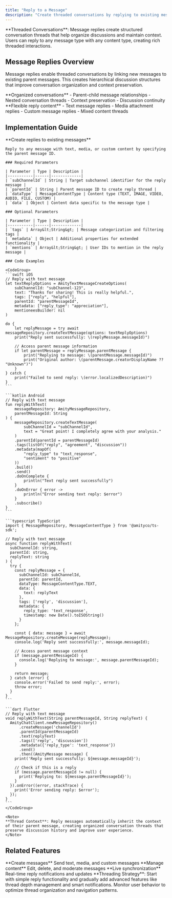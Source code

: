 ```yaml
---
title: "Reply to a Message"
description: "Create threaded conversations by replying to existing messages with support for text, media, and custom content types"
---
```


<Info>
**Threaded Conversations**: Message replies create structured conversation threads that help organize discussions and maintain context. Users can reply to any message type with any content type, creating rich threaded interactions.
</Info>

## Message Replies Overview

Message replies enable threaded conversations by linking new messages to existing parent messages. This creates hierarchical discussion structures that improve conversation organization and context preservation.

<CardGroup cols={2}>
  <Card title="Threaded Structure" icon="sitemap">
    **Organized conversations**
    - Parent-child message relationships
    - Nested conversation threads
    - Context preservation
    - Discussion continuity
  </Card>
  <Card title="Any Content Type" icon="layer-group">
    **Flexible reply content**
    - Text message replies
    - Media attachment replies
    - Custom message replies
    - Mixed content threads
  </Card>
</CardGroup>

## Implementation Guide

<Tabs>
  <Tab title="Message Replies">
    **Create replies to existing messages**
    
    Reply to any message with text, media, or custom content by specifying the parent message ID.

    ### Required Parameters

    | Parameter | Type | Description |
    |-----------|------|-------------|
    | `subChannelId` | String | Target subchannel identifier for the reply message |
    | `parentId` | String | Parent message ID to create reply thread |
    | `dataType` | MessageContentType | Content type (TEXT, IMAGE, VIDEO, AUDIO, FILE, CUSTOM) |
    | `data` | Object | Content data specific to the message type |

    ### Optional Parameters

    | Parameter | Type | Description |
    |-----------|------|-------------|
    | `tags` | Array&lt;String&gt; | Message categorization and filtering tags |
    | `metadata` | Object | Additional properties for extended functionality |
    | `mentions` | Array&lt;String&gt; | User IDs to mention in the reply message |

    ### Code Examples

    <CodeGroup>
    ```swift iOS
    // Reply with text message
    let textReplyOptions = AmityTextMessageCreateOptions(
        subChannelId: "subChannel-123",
        text: "Thanks for sharing! This is really helpful.",
        tags: ["reply", "helpful"],
        parentId: "parentMessageId",
        metadata: ["reply_type": "appreciation"],
        mentioneesBuilder: nil
    )

    do {
        let replyMessage = try await messageRepository.createTextMessage(options: textReplyOptions)
        print("Reply sent successfully: \(replyMessage.messageId)")
        
        // Access parent message information
        if let parentMessage = replyMessage.parentMessage {
            print("Replying to message: \(parentMessage.messageId)")
            print("Original author: \(parentMessage.creatorDisplayName ?? "Unknown")")
        }
    } catch {
        print("Failed to send reply: \(error.localizedDescription)")
    }
    ```

    ```kotlin Android
    // Reply with text message
    fun replyWithText(
        messageRepository: AmityMessageRepository,
        parentMessageId: String
    ) {
        messageRepository.createTextMessage(
            subChannelId = "subChannelId",
            text = "Great point! I completely agree with your analysis."
        )
        .parentId(parentId = parentMessageId)
        .tags(listOf("reply", "agreement", "discussion"))
        .metadata(mapOf(
            "reply_type" to "text_response",
            "sentiment" to "positive"
        ))
        .build()
        .send()
        .doOnComplete {
            println("Text reply sent successfully")
        }
        .doOnError { error ->
            println("Error sending text reply: $error")
        }
        .subscribe()
    }
    ```

    ```typescript TypeScript
    import { MessageRepository, MessageContentType } from '@amityco/ts-sdk';

    // Reply with text message
    async function replyWithText(
      subChannelId: string,
      parentId: string,
      replyText: string
    ) {
      try {
        const replyMessage = {
          subChannelId: subChannelId,
          parentId: parentId,
          dataType: MessageContentType.TEXT,
          data: {
            text: replyText
          },
          tags: ['reply', 'discussion'],
          metadata: {
            reply_type: 'text_response',
            timestamp: new Date().toISOString()
          }
        };

        const { data: message } = await MessageRepository.createMessage(replyMessage);
        console.log('Reply sent successfully:', message.messageId);
        
        // Access parent message context
        if (message.parentMessageId) {
          console.log('Replying to message:', message.parentMessageId);
        }
        
        return message;
      } catch (error) {
        console.error('Failed to send reply:', error);
        throw error;
      }
    }
    ```

    ```dart Flutter
    // Reply with text message
    void replyWithText(String parentMessageId, String replyText) {
      AmityChatClient.newMessageRepository()
          .createMessage('channelId')
          .parentId(parentMessageId)
          .text(replyText)
          .tags(['reply', 'discussion'])
          .metadata({'reply_type': 'text_response'})
          .send()
          .then((AmityMessage message) {
        print('Reply sent successfully: ${message.messageId}');
        
        // Check if this is a reply
        if (message.parentMessageId != null) {
          print('Replying to: ${message.parentMessageId}');
        }
      }).onError((error, stackTrace) {
        print('Error sending reply: $error');
      });
    }
    ```
    </CodeGroup>

    <Note>
    **Thread Context**: Reply messages automatically inherit the context of their parent message, creating organized conversation threads that preserve discussion history and improve user experience.
    </Note>
  </Tab>
</Tabs>

## Related Features

<CardGroup cols={3}>
  <Card title="Message Creation" href="send-a-message" icon="plus">
    **Create messages**
    Send text, media, and custom messages
  </Card>
  <Card title="Message Management" href="../../message-management/overview" icon="gear">
    **Manage content**
    Edit, delete, and moderate messages
  </Card>
  <Card title="Real-Time Updates" href="../../realtime/overview" icon="bolt">
    **Live synchronization**
    Real-time reply notifications and updates
  </Card>
</CardGroup>

<Tip>
**Threading Strategy**: Start with simple reply functionality and gradually add advanced features like thread depth management and smart notifications. Monitor user behavior to optimize thread organization and navigation patterns.
</Tip>
